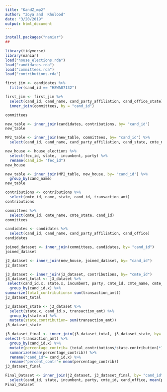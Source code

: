 ```yaml
---
title: "KandZ_mp2"
author: "Zoya and  Khulood"
date: "3/20/2019"
output: html_document
---
```


```r
install.packages("naniar")
##
```

```r
library(tidyverse)
library(naniar)
load("house_elections.rda")
load("candidates.rda")
load("committees.rda")
load("contributions.rda")
```


```r
first_jim <- candidates %>%
  filter(cand_id == "H8WA07132")
```

```r
first_jim <- first_jim %>%
  select(cand_id, cand_name, cand_party_affiliation, cand_office_state) %>%
  inner_join(committees, by = "cand_id")
```



```r
committees
```



```r
new_table <- inner_join(candidates, contributions, by= "cand_id")
new_table
```


```r
MP2_table <- inner_join(new_table, committees, by= "cand_id") %>%
  select(cand_id, cand_name, cand_party_affiliation, cand_state, cmte_name, cmte_state, connected_org_name)
```

```r
new_house <- house_elections %>%
  select(fec_id, state,  incumbent, party) %>%
  rename(cand_id= "fec_id")
new_house 
```



```r
new_table <- inner_join(MP2_table, new_house, by= "cand_id") %>%
  group_by(cand_name)
new_table
```


```r
contributions <- contributions %>%
  select(cmte_id, name, state, cand_id, transaction_amt)
contributions
```


```r
committees %>%
  select(cmte_id, cmte_name, cmte_state, cand_id) 
committees
```


```r
candidates <- candidates %>%
  select(cand_id, cand_name, cand_party_affiliation, cand_office)
candidates
```


```r
joined_dataset <- inner_join(committees, candidates, by= "cand_id")
joined_dataset
```


```r
j2_dataset <- inner_join(new_house, joined_dataset, by= "cand_id")
j2_dataset
```


```r
j3_dataset <- inner_join(j2_dataset, contributions, by= "cmte_id") 
j3_dataset_total <- j3_dataset %>%
 select(cand_id.x, state.x, incumbent, party, cmte_id, cmte_name, cmte_party_affiliation, cand_party_affiliation, cand_office, state.y, transaction_amt) %>%
  group_by(cand_id.x) %>% 
summarize(total_contributions= sum(transaction_amt))
j3_dataset_total
```


```r
j3_dataset_state <- j3_dataset %>%
  select(state.x, cand_id.x, transaction_amt) %>%
  group_by(state.x) %>%
  mutate(state.contribution= sum(transaction_amt))
j3_dataset_state
```


```r
j3_dataset_final <- inner_join(j3_dataset_total, j3_dataset_state, by= "cand_id.x") %>%
select(-transaction_amt) %>%
  group_by(cand_id.x) %>%
  mutate(percentage_contrib= (total_contributions/state.contribution)*100) %>%
  summarize(mean(percentage_contrib)) %>%
  rename("cand_id"= cand_id.x) %>%
  rename("percent_contr"= mean(percentage_contrib))
j3_dataset_final
```


```r
Final_Dataset <- inner_join(j2_dataset, j3_dataset_final, by= "cand_id") %>%
  select(cand_id, state, incumbent, party, cmte_id, cand_office, mean(percentage_contrib))
Final_Dataset
```








